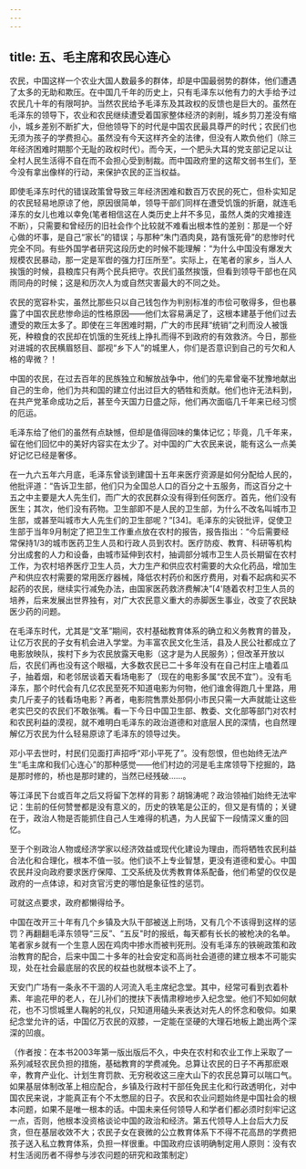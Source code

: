 ```yaml
---
---
---
```

title: 五、毛主席和农民心连心
---



农民，中国这样一个农业大国人数最多的群体，却是中国最弱势的群体，他们遭遇了太多的无助和欺压。在中国几千年的历史上，只有毛泽东以他有力的大手给予过农民几十年的有限呵护。当然农民给予毛泽东及其政权的反馈也是巨大的。虽然在毛泽东的领导下，农业和农民继续遭受着国家整体经济的剥削，城乡剪刀差没有缩小，城乡差别不断扩大，但他领导下的时代是中国农民最具尊严的时代；农民们也无须为孩子的学费担心。虽然没有今天这样齐全的法律，但没有人欺负他们（除三年经济困难时期那个无耻的政权时代）。而今天，一个肥头大耳的党支部记足以让全村人民生活得不自在而不会担心受到制裁。而中国政府里的这帮文弱书生们，至今没有拿出像样的行动，来保护农民的正当权益。

即使毛泽东时代的错误政策曾导致三年经济困难和数百万农民的死亡，但朴实知足的农民轻易地原谅了他，原因很简单，领导干部们同样在遭受饥饿的折磨，就连毛泽东的女儿也难以幸免(笔者相信这在人类历史上幷不多见，虽然人类的灾难接连不断），只需要和曾经历的旧社会作个比较就不难看出根本性的差别：那是一个好心做的坏事，是自己“家长”的错误；与那种“朱门酒肉臭，路有饿死骨”的悲惨时代完全不同。有些外国学者研究这段历史的时候不能理解：“为什么中国没有爆发大规模农民暴动，那一定是军辔的强力打压所至”。实际上，在笔者的家乡，当人人挨饿的时候，县粮库只有两个民兵把守。农民们虽然挨饿，但看到领导干部也在风雨同舟的时候；这是和历次人为或自然灾害最大的不同之处。

农民的宽容朴实，虽然比那些只以自己钱包作为判别标准的市侩可敬得多，但也暴露了中国农民悲惨命运的性格原因——他们太容易满足了，这根本建基于他们过去遭受的欺压太多了。即使在三年困难时期，广大的市民拜“统销”之利而没人被饿死，种粮食的农民却在饥饿的生死线上挣扎而得不到政府的有效救济。今日，那些对进城的农民横眉怒目、鄙视“乡下人”的城里人，你们是否意识到自己的亏欠和人格的卑微？！

中国的农民，在过去百年的民族独立和解放战争中，他们的先辈曾毫不犹豫地献出自己的生命，他们为共和国的建立付出过巨大的牺牲和贡献。他们也许无法料到，在共产党革命成功之后，甚至今天国力日盛之际，他们再次面临几千年来已经习惯的厄运。

毛泽东给了他们的虽然有点缺憾，但却是值得回味的集体记忆；毕竟，几千年来，留在他们回忆中的美好内容实在太少了。对中国的广大农民来说，能有这么一点美好记忆已经是奢侈。

在一九六五年六月底，毛泽东曾谈到建国十五年来医疗资源是如何分配给人民的，他批评道：“告诉卫生部，他们只为全国总人口的百分之十五服务，而这百分之十五之中主要是大人先生们，而广大的农民群众没有得到任何医疗。首先，他们没有医生；其次，他们没有药物。卫生部即不是人民的卫生部，为什么不改名叫城市卫生部，或甚至叫城市大人先生们的卫生部呢？”[34]。毛泽东的尖锐批评，促使卫生部于当年9月制定了把卫生工作重点放在农村的报告，报告指出：“今后需要经常保持1/3的城市医药卫生人员和行政人员到农村。医疗防疫、教育、科研等机构分出成套的人力和设备，由城市延伸到农村，抽调部分城市卫生人员长期留在农村工作，为农村培养医疗卫生人员，大力生产和供应农村需要的大众化药品，增加生产和供应农村需要的常用医疗器械，降低农村药价和医疗费用，对看不起病和买不起药的农民，继续实行减免办法，由国家医药救济费解决”[4'随着农村卫生人员的培养，后来发展出世界独有，对广大农民意义重大的赤脚医生事业，改变了农民缺医少药的问题。

在毛泽东时代，尤其是“文革”期间，农村基础教育体系的确立和义务教育的普及，让亿万农民的子女有机会进入学堂。为丰富农民文化生活，县及人民公社都成立了电影放映队，挨村下乡为农民放露天电影（这才是为人民服务）；但改革开放以后，农民们再也没有这个眼福，大多数农民已二十多年没有在自己村庄上嗑着瓜子，抽着烟，和老邻居谈着天看场电影了（现在的电影多属“农民不宜”）。没有毛泽东，那个时代会有几亿农民至死不知道电影为何物，他们谁舍得跑几十里路，用卖几斤麦子的钱看场电影？再者，电影院售票处那侗小市民只需一大声就能让这些老实巴交的农民们不敢张嘴。看一下今日中国卫生部、教委、文化部等部门对农村和农民利益的漠视，就不难明白毛泽东的政治道德和对底层人民的深情，也自然理解亿万农民为什么轻易原谅了毛泽东的领导过失。

邓小平去世时，村民们见面打声招呼“邓小平死了”。没有怨恨，但也始终无法产生“毛主席和我们心连心”的那种感觉——他们村边的河是毛主席领导下挖掘的，路是那时修的，桥也是那时建的，当然已经残破……。

等江泽民下台或百年之后又将留下怎样的背影？胡锦涛呢？政治领袖们始终无法牢记：生前的任何赞誉都是没有意义的，历史的铁笔是公正的，但又是有情的；关键在于，政治人物是否能抓住自己人生难得的机遇，为人民留下一段情深义重的回忆。

至于个别政治人物或经济学家以经济效益或现代化建设为理由，而将牺牲农民利益合法化和合理化，根本不值一驳。他们谈不上专业智慧，更没有道德和爱心。中国农民幷没向政府要求医疗保障、工交系统及优秀教育体系配备，他们希望的仅仅是政府的一点体谅，和对贪官污吏的哪怕是象征性的惩罚。

可就这点要求，政府都懒得给予。

中国在改开三十年有几个乡镇及大队干部被送上刑场，又有几个不该得到这样的惩罚？再翻翻毛泽东领导“三反”、“五反"时的报纸，每天都有长长的被枪决的名单。笔者家乡就有一个生意人因在鸡肉中掺水而被判死刑。没有毛泽东的铁碗政策和政治教育的配合，后来中国二十多年的社会安定和高尚社会道德的建立根本不可能实现，处在社会最底层的农民的权益也就根本谈不上了。

天安门广场有一条永不干涸的人河流入毛主席纪念堂。其中，经常可看到衣着朴素、年逾花甲的老人，在儿孙们的搅扶下表情肃穆地步入纪念堂。他们不知如何献花，也不习惯城里人鞠躬的礼仪，只知道用磕头来表达对先人的怀念和敬仰。如果纪念堂允许的话，中国亿万农民的双膝，一定能在坚硬的大理石地板上跪出两个深深的凹痕。

（作者按：在本书2003年第一版出版后不久，中央在农村和农业工作上采取了一系列减轻农民负担的措施，基础教育的学费减免。总算让农民的日子不再那麽艰辛，教育产业化、计划生育罚款、无穷税收这三座大山下的农民总算可以喘口气。如果基层体制改革上相应配合，乡镇及行政村干部任免民主化和行政透明化，对中国农民来说，才能真正有个不太憋屈的日子。农民和农业问题始终是中国社会的根本问题，如果不是唯一根本的话。中国未来任何领导人和学者们都必须时刻牢记这一点，否则，他根本没资格谈论中国的政治和经济。第五代领导人上台后大力反贪，但在基层收效不大；农民子女在衰微的公立教育体系下不得不花高昂的学费把孩子送入私立教育体系，负担一样很重。中国政府应该明确制定用人原则：没有农村生活阅历者不得参与涉农问题的研究和政策制定）
